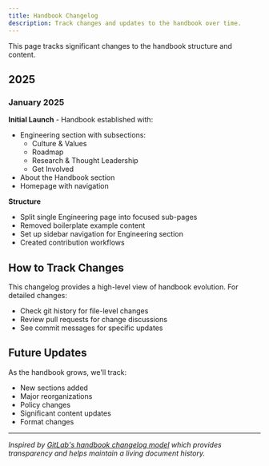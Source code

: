 ```yaml
---
title: Handbook Changelog
description: Track changes and updates to the handbook over time.
---
```


This page tracks significant changes to the handbook structure and content.

## 2025

### January 2025

**Initial Launch** - Handbook established with:
- Engineering section with subsections:
  - Culture & Values
  - Roadmap
  - Research & Thought Leadership
  - Get Involved
- About the Handbook section
- Homepage with navigation

**Structure**
- Split single Engineering page into focused sub-pages
- Removed boilerplate example content
- Set up sidebar navigation for Engineering section
- Created contribution workflows

## How to Track Changes

This changelog provides a high-level view of handbook evolution. For detailed changes:

- Check git history for file-level changes
- Review pull requests for change discussions
- See commit messages for specific updates

## Future Updates

As the handbook grows, we'll track:
- New sections added
- Major reorganizations
- Policy changes
- Significant content updates
- Format changes

---

*Inspired by [GitLab's handbook changelog model](https://handbook.gitlab.com/handbook/updates/) which provides transparency and helps maintain a living document history.*

